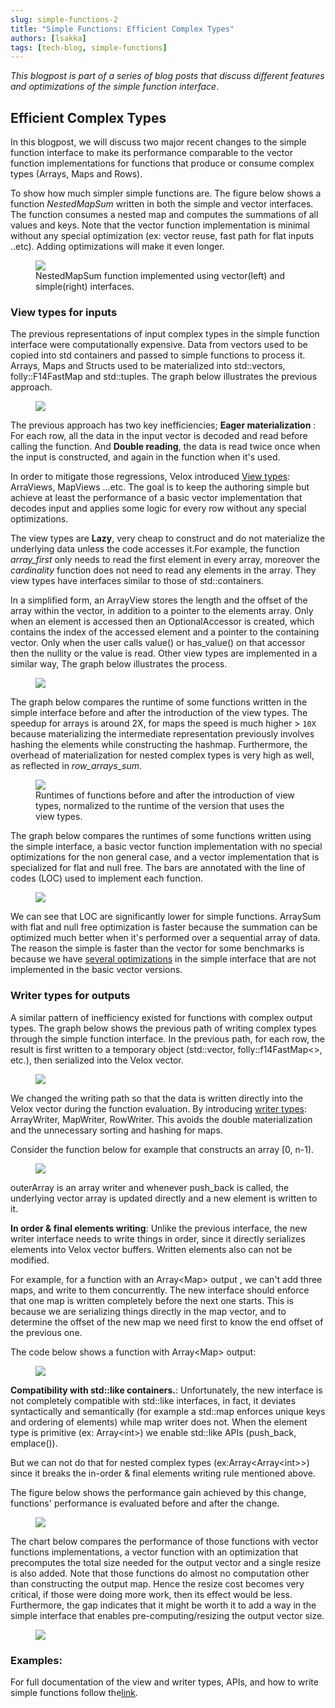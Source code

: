 ```yaml
---
slug: simple-functions-2
title: "Simple Functions: Efficient Complex Types"
authors: [lsakka]
tags: [tech-blog, simple-functions]
---
```

_This blogpost is part of a series of blog posts that discuss different features and optimizations of the simple function interface_.


## Efficient Complex Types
In this blogpost, we will discuss two major recent changes to the simple function interface to make its performance comparable to the vector function implementations for functions that produce or consume complex types (Arrays, Maps and Rows).

To show how much simpler simple functions are. The figure below shows a function _NestedMapSum_ written in both the simple and vector interfaces. The function consumes a nested map and computes the summations of all values and keys.
Note that the vector function implementation is minimal without any special optimization (ex: vector reuse, fast path for flat inputs ..etc). Adding optimizations will make it even longer.

<figure>
 <img src="/img/simple1_2.png"/>
 <figcaption> NestedMapSum function implemented using vector(left) and simple(right) interfaces.</figcaption>
</figure>


### View types for inputs
The previous representations of input complex types in the simple function interface were computationally expensive. Data from vectors used to be copied into std containers and passed to simple functions to process it. Arrays, Maps and Structs used to be materialized into std::vectors, folly::F14FastMap and std::tuples.
 The graph below illustrates the previous approach.
<figure>
 <img src="/img/simple1_3.png"/>
</figure>

The previous approach has two key inefficiencies; **Eager materialization** : For each row, all the data in the input vector is decoded and read before calling the function. And **Double reading**, the data is read twice once when the input is constructed, and again in the function when it's used.

In order to mitigate those regressions, Velox introduced <a href="https://github.com/facebookincubator/velox/blob/main/velox/expression/ComplexViewTypes.h">View types</a>: ArraViews, MapViews ...etc. The goal is to keep the authoring simple but achieve at least the performance of a basic vector implementation that decodes input and applies some logic for every row without any special optimizations.

The view types are **Lazy**, very cheap to construct and do not materialize the underlying data unless the code accesses it.For example, the function _array_first_ only needs to read the first element in every array, moreover the _cardinality_ function does not need to read any elements in the array. They view types have interfaces similar to those of std::containers.

In a simplified form, an ArrayView stores the length and the offset of the array within the vector, in addition to a pointer to the elements array. Only when an element is accessed then an OptionalAccessor is created, which contains the index of the accessed element and a pointer
to the containing vector. Only when the user calls value() or has_value() on that accessor then the nullity or the value is read. Other view types are implemented in a similar way,
The graph below illustrates the process.

<figure>
 <img src="/img/simple1_4.png"/>
</figure>


The graph below compares the runtime of some functions written in the simple interface before and after the introduction of the view types. The speedup for arrays is around 2X, for maps the speed is much higher > `10X` because materializing the intermediate representation previously involves hashing the elements while constructing the hashmap. Furthermore, the overhead of materialization for nested complex types is very high as well, as reflected in _row_arrays_sum_.

<figure>
 <img src="/img/simple1_6.png"/>
 <figcaption> Runtimes of functions before and after the introduction of view types, normalized to the runtime of the version that uses the view types.</figcaption>
</figure>


The graph below compares the runtimes of some functions written using the simple interface, a basic vector function implementation with no special optimizations for the non general case, and a vector implementation that is specialized for flat and null free. The bars are annotated with the line of codes (LOC) used to implement each function.


<figure>
 <img src="/img/simple1_7.png"/>
</figure>

We can see that LOC are significantly lower for simple functions. ArraySum with flat and null free optimization is faster because the summation can be optimized much better when it's performed over a sequential array of data.
The reason the simple is faster than the vector for some benchmarks is because we have  <a href="/blog/simple-functions-1">several optimizations</a> in the simple interface that are not implemented in the basic vector versions.

### Writer types for outputs


A similar pattern of inefficiency existed for functions with complex output types. The graph below shows the previous path of writing complex types through the simple function interface. In the previous  path, for each row, the result is first written to a temporary object (std::vector, folly::f14FastMap<\>, etc.), then serialized into the Velox vector.
<figure>
 <img src="/img/simple1_5.png"/>
</figure>

We changed the writing path so that the data is written directly into the Velox vector during the function evaluation. By introducing <a href="https://github.com/facebookincubator/velox/blob/main/velox/expression/ComplexWriterTypes.h">writer types</a>: ArrayWriter, MapWriter, RowWriter. This avoids the double materialization and the unnecessary sorting and hashing for maps.

Consider the function below for example that constructs an array [0, n-1).

<figure>
 <img src="/img/simple1_code1.png"/>
</figure>


outerArray is an array writer and whenever push_back is called, the underlying vector array is updated directly and a new element is written to it.

**In order & final elements writing**: Unlike the previous interface, the new writer interface needs to write things in order, since it directly serializes elements into Velox vector buffers. Written elements also can not be modified.

For example, for a function with an Array<Map\> output , we can't add three maps, and write to them concurrently. The new interface should enforce that one map is written completely before the next one starts. This is because we are serializing things directly in the map vector, and to determine the offset of the new map we need first to know the end offset of the previous one.

The code below shows a function with Array<Map\> output:
<figure>
 <img src="/img/simple1_code2.png"/>
</figure>

**Compatibility with std::like containers.**: Unfortunately, the new interface is not completely compatible with std::like interfaces, in fact, it deviates syntactically and semantically (for example a std::map enforces unique keys and ordering of elements) while map writer does not.
When the element type is primitive (ex: Array<int\>) we enable std::like APIs (push_back, emplace()).

But we can not do that for nested complex types (ex:Array<Array<int\>\>) since it breaks the in-order & final elements writing rule mentioned above.

The figure below shows the performance gain achieved by this change, functions' performance is evaluated before and after the change.
<figure>
 <img src="/img/simple1_8.png"/>
</figure>


The chart below compares the performance of those functions with vector functions implementations, a vector function with an optimization that precomputes the total size needed for the output vector and a single resize is also added.
Note that those functions do almost no computation other than constructing the output map. Hence the resize cost becomes very critical, if those were doing more work, then its effect would be less.
Furthermore, the gap indicates that it might be worth it to add a way in the simple interface that enables pre-computing/resizing the output vector size.
<figure>
 <img src="/img/simple1_9.png"/>
</figure>


### Examples:

For full documentation of the view and writer types, APIs, and how to write simple functions follow the<a href="https://facebookincubator.github.io/velox/develop/scalar-functions.html#vector-functions">link</a>.
